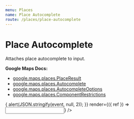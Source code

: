 ```yaml
---
menu: Places
name: Place Autocomplete
route: /places/place-autocomplete
---
```



# Place Autocomplete

Attaches place autocomplete to input.

**Google Maps Docs:**

- [google.maps.places.PlaceResult](https://developers.google.com/maps/documentation/javascript/reference/places-service#PlaceResult)
- [google.maps.places.Autocomplete](https://developers.google.com/maps/documentation/javascript/reference/places-widget#Autocomplete)
- [google.maps.places.AutocompleteOptions](https://developers.google.com/maps/documentation/javascript/reference/places-widget#AutocompleteOptions)
- [google.maps.places.ComponentRestrictions](https://developers.google.com/maps/documentation/javascript/reference/places-autocomplete-service#ComponentRestrictions)

<Playground>
  <DocsAPIProvider>
    <PlaceAutocomplete
      placeIdOnly={true}
      strictBounds={true}
      types={["geocode"]}
      componentRestrictions={{ country: "USA" }}
      onPlaceChanged={event => {
        alert(JSON.stringify(event, null, 2));
      }}
      render={({ ref }) => <input ref={ref} type="text" />}
    />
  </DocsAPIProvider>
</Playground>

<PropsTable of={PlaceAutocomplete} />
